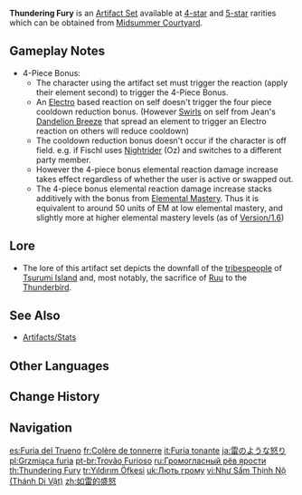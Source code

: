 {{Artifact Set Infobox
|id        = 502
|displayid = 508
|flower    = Thunderbird's Mercy
|plume     = Survivor of Catastrophe
|sands     = Hourglass of Thunder
|goblet    = Omen of Thunderstorm
|circlet   = Thunder Summoner's Crown
|2pcBonus  = {{Color|[[Electro DMG Bonus]]}} +15%
|4pcBonus  = Increases DMG caused by [[Overloaded]], [[Electro-Charged]], [[Superconduct]], and [[Hyperbloom]] by 40%, and the DMG Bonus conferred by [[Aggravate]] is increased by 20%. When [[Quicken]] or the aforementioned Elemental Reactions are triggered, Elemental Skill CD is decreased by 1s. Can only occur once every 0.8s.
|source4.1 = [[Midsummer Courtyard]]
|source5.1 = [[Midsummer Courtyard]]
|source5.2 = [[Artifact Strongbox]]
|eff_att1  = Elemental DMG Bonus
|eff_att2  = Electro DMG Bonus
|eff_att3  = Elemental Reaction DMG Increase
|eff_att4  = Cooldown Reduction
|eff_att5  = Overloaded DMG Increase
|eff_att6  = Electro-Charged DMG Increase
|eff_att7  = Superconduct DMG Increase
|eff_att8  = Elemental Reaction
|eff_att9  = Aggravate DMG Bonus Increase
|eff_att10 = Hyperbloom DMG Increase
}}
'''Thundering Fury''' is an [[Artifact Set]] available at [[:Category:4-Star Artifacts|4-star]] and [[:Category:5-Star Artifacts|5-star]] rarities which can be obtained from [[Midsummer Courtyard]].

==Gameplay Notes==
*4-Piece Bonus:
**The character using the artifact set must trigger the reaction (apply their element second) to trigger the 4-Piece Bonus.
**An [[Electro]] based reaction on self doesn't trigger the four piece cooldown reduction bonus. (However [[Swirl]]s on self from Jean's [[Dandelion Breeze]] that spread an element to trigger an Electro reaction on others will reduce cooldown)
**The cooldown reduction bonus doesn't occur if the character is off field. e.g. if Fischl uses [[Nightrider]] (Oz) and switches to a different party member.
**However the 4-piece bonus elemental reaction damage increase takes effect regardless of whether the user is active or swapped out.
** The 4-piece bonus elemental reaction damage increase stacks additively with the bonus from [[Elemental Mastery]]. Thus it is equivalent to around 50 units of EM at low elemental mastery, and slightly more at higher elemental mastery levels (as of [[Version/1.6]])

==Lore==
* The lore of this artifact set depicts the downfall of the [[Thunderbird Civilization|tribespeople]] of [[Tsurumi Island]] and, most notably, the sacrifice of [[Ruu]] to the [[Thunderbird]].
{{Artifact Lore}}

==See Also==
*[[Artifacts/Stats]]

==Other Languages==
{{Other Languages
|en      = Thundering Fury
|zhs     = 如雷的盛怒
|zhs_rm  = Rú Léi de Shèngnù
|zht     = 如雷的盛怒
|zht_rm  = Rú Léi de Shèngnù
|zh_tl   = Fury Like Lightning
|ja      = 雷のような怒り
|ja_rm   = Kaminari no You na Ikari
|ja_tl   = Fury Like Lightning
|ko      = 번개 같은 분노
|ko_rm   = Beongae Gateun Bunno
|ko_tl   = Fury Like Lightning
|es      = Furia del Trueno
|es_tl   = Lightning's Fury
|fr      = Colère de tonnerre
|fr_tl   = Wrath of Thunder
|ru      = Громогласный рёв ярости
|ru_tl   = Vociferous Roar of Fury
|th      = Thundering Fury
|vi      = {{tt|Như|如}} Sấm {{tt|Thịnh Nộ|盛怒}}
|vi_tl   = Like Raging Thunder
|de      = Donnernder Zorn
|de_tl   = Thundering Fury
|id      = Thundering Fury
|pt      = Trovão Furioso
|pt_tl   = Furious Thunder
|tr      = Yıldırım Öfkesi
|tr_tl   = Lightning Fury
|it      = Furia tonante
|it_tl   = Thundering Fury
}}

==Change History==
{{Change History|1.0}}

==Navigation==
{{Artifact Navbox}}

[[es:Furia del Trueno]]
[[fr:Colère de tonnerre]]
[[it:Furia tonante]]
[[ja:雷のような怒り]]
[[pl:Grzmiąca furia]]
[[pt-br:Trovão Furioso]]
[[ru:Громогласный рёв ярости]]
[[th:Thundering Fury]]
[[tr:Yıldırım Öfkesi]]
[[uk:Лють грому]]
[[vi:Như Sấm Thịnh Nộ (Thánh Di Vật)]]
[[zh:如雷的盛怒]]